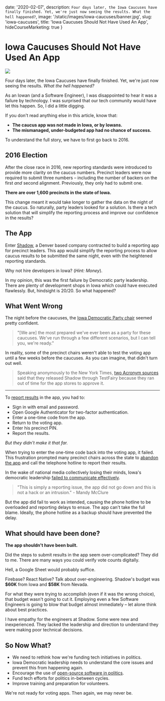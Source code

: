 

date: '2020-02-07',
description: `Four days later, the Iowa Caucuses have finally finished. Yet, we're just now seeing the results. What the hell happened?`,
image: '/static/images/iowa-caucuses/banner.jpg',
slug: 'iowa-caucuses',
title: 'Iowa Caucuses Should Not Have Used An App',
hideCourseMarketing: true
}


# Iowa Caucuses Should Not Have Used An App

<DateAndViews date={meta.date} id={meta.slug} />

[![](/static/images/iowa-caucuses/banner.jpg)](https://www.thenation.com/article/politics/iowa-caucus-defense/)

Four days later, the Iowa Caucuses have finally finished.
Yet, we're just now seeing the results. _What the hell happened?_

As an Iowan (and a Software Engineer), I was disappointed to hear it was a failure by technology.
I was surprised that our tech community would have let this happen.
So, I did a little digging.

If you don't read anything else in this article, know that:

-   **The caucus app was not made in Iowa, or by Iowans.**
-   **The mismanaged, under-budgeted app had no chance of success.**

To understand the full story, we have to first go back to 2016.

## 2016 Election

After the close race in 2016, new reporting standards were introduced to provide more clarity on the caucus numbers.
Precinct leaders were now required to submit three numbers – including the number of backers on the first _and_ second alignment.
Previously, they only had to submit one.

**There are over 1,600 precincts in the state of Iowa.**

This change meant it would take longer to gather the data on the night of the caucus.
So naturally, party leaders looked for a solution.
Is there a tech solution that will simplify the reporting process and improve our confidence in the results?

## The App

Enter [Shadow](https://shadowinc.io/), a Denver based company contracted to build a reporting app for precinct leaders.
This app would simplify the reporting process to allow caucus results to be submitted the same night, even with the heightened reporting standards.

Why not hire developers in Iowa? (_Hint: Money_).

In my opinion, this was the first failure by Democratic party leadership.
There are plenty of development shops in Iowa which could have executed flawlessly.
But, hindsight is 20/20. So what happened?

## What Went Wrong

The night before the caucuses, the [Iowa Democratic Party chair](https://theweek.com/speedreads/893600/iowa-democratic-party-chair-monday-most-prepared-weve-ever-been) seemed pretty confident.

> "[We are] the most prepared we've ever been as a party for these caucuses. We've run through a few different scenarios, but I can tell you, we're ready."

In reality, some of the precinct chairs weren't able to test the voting app until a few weeks before the caucuses.
As you can imagine, that didn't turn out well.

> Speaking anonymously to the New York Times, [two Acronym sources](https://fortune.com/2020/02/06/shadow-app-acronym-iowa-caucus-results/) said that they released Shadow through TestFairy because they ran out of time for the app stores to approve it.

<Tweet id='1224773796307050497' />

---

To [report results](https://www.vice.com/en_ca/article/y3m33x/heres-the-shadow-inc-app-that-failed-in-iowa-last-night) in the app, you had to:

-   Sign in with email and password.
-   Open Google Authenticator for two-factor authentication.
-   Enter a one-time code from the app.
-   Return to the voting app.
-   Enter his precinct PIN.
-   Report the results.

_But they didn't make it that far._

When trying to enter the one-time code back into the voting app, it failed.
This frustration prompted many precinct chairs across the state to [abandon the app](https://www.nytimes.com/2020/02/03/us/politics/iowa-caucus-app.html)
and call the telephone hotline to report their results.

In the wake of national media collectively losing their minds, Iowa's democratic leadership [failed to communicate effectively](<[](https://www.nytimes.com/2020/02/03/us/politics/iowa-caucuses.html)>).

> "This is simply a reporting issue, the app did not go down and this is not a hack or an intrusion." - Mandy McClure

But the app did fail to work as intended, causing the phone hotline to be overloaded and reporting delays to ensue.
The app can't take the full blame. Ideally, the phone hotline as a backup should have prevented the delay.

<Tweet id='1224731127824424961' />

## What should have been done?

**The app shouldn't have been built.**

Did the steps to submit results in the app seem over-complicated?
They did to me. There are many ways you could verify vote counts digitally.

Hell, a Google Sheet would probably suffice.

<Tweet id='1224820390398005250' />

Firebase? React Native? Talk about over-engineering.
Shadow's budget was **\$60K** from Iowa and **\$58K** from Nevada.

For what they were trying to accomplish (even if it was the wrong choice), that budget wasn't going to cut it.
Employing even a few Software Engineers is going to blow that budget almost immediately – let alone think about best practices.

I have empathy for the engineers at Shadow. Some were new and inexperienced.
They lacked the leadership and direction to understand they were making poor technical decisions.

<Tweet id='1224821360897097728' />

## So Now What?

-   We need to rethink how we're funding tech initiatives in politics.
-   Iowa Democratic leadership needs to understand the core issues and prevent this from happening again.
-   Encourage the use of [open-source software in politics](https://blogs.microsoft.com/on-the-issues/2019/09/24/electionguard-available-today-to-enable-secure-verifiable-voting/).
-   Fund tech efforts for politics in-between cycles.
-   Improve training and preparation for volunteers.

We're not ready for voting apps. Then again, we may never be.
